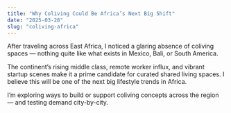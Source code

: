 ```yaml
---
title: "Why Coliving Could Be Africa’s Next Big Shift"
date: "2025-03-28"
slug: "coliving-africa"
---
```


After traveling across East Africa, I noticed a glaring absence of coliving spaces — nothing quite like what exists in Mexico, Bali, or South America.

The continent’s rising middle class, remote worker influx, and vibrant startup scenes make it a prime candidate for curated shared living spaces. I believe this will be one of the next big lifestyle trends in Africa.

I’m exploring ways to build or support coliving concepts across the region — and testing demand city-by-city.